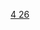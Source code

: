 {{Navbox
|name  = 铁化合物
|state = <includeonly>{{{state|collapsed}}}</includeonly>
|title = [[铁化合物]]
|listclass = hlist
|titlestyle =
|group1 = 铁(-II)
|list1 =
* [[四羰基铁酸二钠|Na<sub>2</sub>Fe(CO)<sub>4</sub>]]
|group2 = 铁(0)
|list2 =
* [[五羰基铁|Fe(CO)<sub>5</sub>]]
* [[九羰基二铁|Fe<sub>2</sub>(CO)<sub>9</sub>]]
* [[十二羰基三铁|Fe<sub>3</sub>(CO)<sub>12</sub>]]
* [[(亚苄基丙酮)三羰基铁|Fe(CO)<sub>3</sub>CH<sub>3</sub>COC<sub>2</sub>H<sub>2</sub>C<sub>6</sub>H<sub>6</sub>]]
* [[四亚硝基合铁|Fe(NO)<sub>4</sub>]]
|group3 = 铁(I)
|list3 =
* [[一氢化铁|FeH]]
* [[碘化铁(I)|FeI]]{{navbox subgroup
|group1 = 有机铁(I)化合物
|list1 =
* [[环戊二烯基羰基铁|(C<sub>5</sub>H<sub>5</sub>FeCO)<sub>2</sub>(CO)<sub>2</sub>]]}}
|group4 = 铁(0,II)
|list4 =
* [[碳化三铁|Fe<sub>3</sub>C]]
|group5 = 铁(II)
|list5 =
* [[氟化亚铁|FeF<sub>2</sub>]]
* [[氯化亚铁|FeCl<sub>2</sub>]]
* [[溴化亚铁|FeBr<sub>2</sub>]]
* [[碘化亚铁|FeI<sub>2</sub>]]
* [[氯酸亚铁|Fe(ClO<sub>3</sub>)<sub>2</sub>]]
* [[高氯酸亚铁|Fe(ClO<sub>4</sub>)<sub>2</sub>]]
* [[氢化亚铁|FeH<sub>2</sub>]]
* [[钼酸亚铁|FeMoO<sub>4</sub>]]
* [[氧化亚铁|FeO]]
* [[氢氧化亚铁|Fe(OH)<sub>2</sub>]]
* [[硫化亚铁|FeS]]
* [[硫酸亚铁|FeSO<sub>4</sub>]]
* [[硒酸亚铁|FeSeO<sub>4</sub>]]
* [[硒化亚铁|FeSe]]
* [[硅化铁|FeSi<sub>2</sub>]]
* [[钛酸亚铁|FeTiO<sub>3</sub>]]
* [[碳酸亚铁|FeCO<sub>3</sub>]]
* [[草酸亚铁|FeC<sub>2</sub>O<sub>4</sub>]]
* [[乙酸亚铁|Fe(C<sub>2</sub>H<sub>3</sub>O<sub>2</sub>)<sub>2</sub>]]
* [[乳酸亚铁|Fe(C<sub>3</sub>H<sub>5</sub>O<sub>3</sub>)<sub>2</sub>]]
* [[铬酸亚铁|FeCr<sub>2</sub>O<sub>4</sub>]]
* [[磷酸亚铁|Fe<sub>3</sub>(PO<sub>4</sub>)<sub>2</sub>]]
* [[焦磷酸亚铁|Fe<sub>2</sub>P<sub>2</sub>O<sub>7</sub>]]
* [[四羰基氢亚铁|FeH<sub>2</sub>(CO)<sub>4</sub>]]
* [[碳酸氢亚铁|Fe(HCO<sub>3</sub>)<sub>2</sub>]]
* [[氢化铁镁|Mg<sub>2</sub>FeH<sub>6</sub>]]{{navbox subgroup
|group1 = 有机铁(II)化合物
|list1 =
* [[二茂铁|Fe(C<sub>5</sub>H<sub>5</sub>)<sub>2</sub>]]
* [[1,1'-双(二苯基膦)二茂铁|Fe(C<sub>5</sub>H<sub>4</sub>P(C<sub>6</sub>H<sub>5</sub>)<sub>2</sub>)<sub>2</sub>]]
* [[三羰基环丁二烯合铁|C<sub>4</sub>H<sub>4</sub>Fe(CO)<sub>3</sub>]]
* [[延胡索酸亚铁|FeC<sub>4</sub>H<sub>2</sub>O<sub>4</sub>]]}}
|group6 = 铁(0,III)
|list6 =
* [[磷化三铁|Fe<sub>3</sub>P]]
|group7 = 铁(II,III)
|list7 =
* [[四氧化三铁|Fe<sub>3</sub>O<sub>4</sub>]]
* [[四硫化三铁|Fe<sub>3</sub>S<sub>4</sub>]]
* [[二焦磷酸三铁|Fe<sub>3</sub>(P<sub>2</sub>O<sub>7</sub>)<sub>2</sub>]]
* [[五氟化二铁|Fe<sub>2</sub>F<sub>5</sub>]]
* [[八氯化三铁|Fe<sub>3</sub>Cl<sub>8</sub>]]
* [[八溴化三铁|Fe<sub>3</sub>Br<sub>8</sub>]]
* [[八碘化三铁|Fe<sub>3</sub>I<sub>8</sub>]]
|group8 = 铁(III)
|list8 =
* [[氟化铁|FeF<sub>3</sub>]]
* [[氯化铁|FeCl<sub>3</sub>]]
* [[溴化铁|FeBr<sub>3</sub>]]
* [[碘化铁|FeI<sub>3</sub>]]
* [[硝酸铁|Fe(NO<sub>3</sub>)<sub>3</sub>]]
* [[氧氯化铁|FeOCl]]
* [[氯酸铁|Fe(ClO<sub>3</sub>)<sub>3</sub>]]
* [[高氯酸铁|Fe(ClO<sub>4</sub>)<sub>3</sub>]]
* [[水合氧化铁|FeO(OH)]]
* [[磷酸铁|FePO<sub>4</sub>]]
* [[次磷酸铁|Fe(PH<sub>2</sub>O<sub>2</sub>)<sub>3</sub>]]
* [[焦磷酸铁|Fe<sub>4</sub>(P<sub>2</sub>O<sub>7</sub>)<sub>3</sub>]]
* [[铬酸铁|Fe<sub>2</sub>(CrO<sub>4</sub>)<sub>3</sub>]]
* [[氧化铁|Fe<sub>2</sub>O<sub>3</sub>]]
* [[氢氧化铁|Fe(OH)<sub>3</sub>]]
* [[硫化铁|Fe<sub>2</sub>S<sub>3</sub>]]
* [[硫酸铁|Fe<sub>2</sub>(SO<sub>4</sub>)<sub>3</sub>]]
* [[硒酸铁|Fe<sub>2</sub>(SeO<sub>4</sub>)<sub>3</sub>]]
* [[草酸铁|Fe<sub>2</sub>(C<sub>2</sub>O<sub>4</sub>)<sub>3</sub>]]
* [[铁(III)酸锂|LiFeO<sub>2</sub>]]
* [[铁(III)酸锰(II)|MnFe<sub>2</sub>O<sub>4</sub>]]
* [[铁酸镍|NiFe<sub>2</sub>O<sub>4</sub>]]{{navbox subgroup
|group1 = 有机铁(III)化合物
|list1 =
* [[四氟硼酸二茂铁|Fe(C<sub>5</sub>H<sub>5</sub>)<sub>2</sub>BF<sub>4</sub>]]}}
|group9 = 铁(VI)
|list9 =
* [[高铁酸钾|K<sub>2</sub>FeO<sub>4</sub>]]
* [[高铁酸钡|BaFeO<sub>4</sub>]]
* [[四氧化铁|FeO<sub>4</sub>]]
}}<noinclude>
[[Category:鐵化合物| ]]
[[Category:化学品模板|4 26]]
</noinclude>